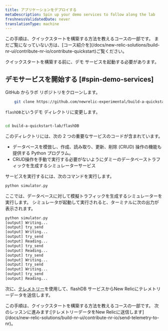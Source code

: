 ```yaml
---
title: アプリケーションをデプロイする
metaDescription: Spin up your demo services to follow along the lab
freshnessValidatedDate: never
translationType: machine
---
```


<Callout variant="tip">
  この手順は、クイックスタートを構築する方法を教えるコースの一部です。 まだご覧になっていない方は、[コース紹介を](/docs/new-relic-solutions/build-nr-ui/contribute-nr-io/contribute-quickstart)ご覧ください。
</Callout>

クイックスタートを構築する前に、デモ サービスを起動する必要があります。

## デモサービスを開始する [#spin-demo-services]

GitHub からラボ リポジトリをクローンします。

```bash
    git clone https://github.com/newrelic-experimental/build-a-quickstart-lab.git
```

`flashDB`というデモ ディレクトリに変更します。

```bash

cd build-a-quickstart-lab/flashDB

```

このディレクトリには、次の 2 つの重要なサービスのコードが含まれています。

* データベースを模倣し、作成、読み取り、更新、削除 (CRUD) 操作の機能も提供する Python プログラム。
* CRUD操作を手動で実行する必要がないようにダミーのデータベーストラフィックを生成するシミュレーターサービス

サービスを実行するには、次のコマンドを実行します。

```Python
python simulator.py
```

ここでは、データベースに対して模擬トラフィックを生成するシミュレーターを実行します。 シミュレータが起動して実行されると、ターミナルに次の出力が表示されます。

```bash animate
python simulator.py
[output] Writing...
[output] try_send
[output] Writing...
[output] try_send
[output] Reading...
[output] try_send
[output] Reading...
[output] try_send
[output] Writing...
[output] try_send
[output] Writing...
[output] try_send
[output] Reading...
```

次に、[テレメトリー](https://github.com/newrelic/newrelic-telemetry-sdk-python)を使用して、flashDB サービスからNew Relicにテレメトリーデータを送信します。

<Callout variant="tip">
  この手順は、クイックスタートを構築する方法を教えるコースの一部です。 次のレッスンに進みます:[テレメトリーデータをNew Relicに送信します](/docs/new-relic-solutions/build-nr-ui/contribute-nr-io/send-telemetry-to-nr)。
</Callout>